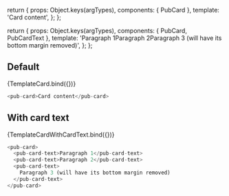 
<Meta title="Components/pub-card" component={PubCard} />

  return {
    props: Object.keys(argTypes),
    components: { PubCard },
    template: '<pub-card v-bind="$props">Card content</pub-card>',
  };
};

  return {
    props: Object.keys(argTypes),
    components: { PubCard, PubCardText },
    template:
      '<pub-card><pub-card-text>Paragraph 1</pub-card-text><pub-card-text>Paragraph 2</pub-card-text><pub-card-text>Paragraph 3 (will have its bottom margin removed)</pub-card-text></pub-card>',
  };
};

## Default

<Canvas>
  <Story name="Default">{TemplateCard.bind({})}</Story>
</Canvas>

```javascript
<pub-card>Card content</pub-card>
```

## With card text

<Canvas>
  <Story name="WithText">{TemplateCardWithCardText.bind({})}</Story>
</Canvas>

```javascript
<pub-card>
  <pub-card-text>Paragraph 1</pub-card-text>
  <pub-card-text>Paragraph 2</pub-card-text>
  <pub-card-text>
    Paragraph 3 (will have its bottom margin removed)
  </pub-card-text>
</pub-card>
```

<ArgsTable story="Default" />
